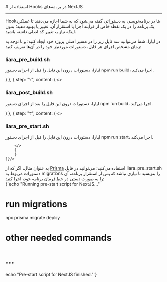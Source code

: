 

<Layout>
<Head>
<title>مستندات استفاده از هوک‌ها در NextJS - لیارا</title>
</Head>
# استفاده از Hooks در برنامه‌های NextJS
<hr className="mb-2" />

Hookها در برنامه‌نویسی به دستوراتی گفته می‌شود که به شما اجازه می‌دهند تا عملکرد یک برنامه را در یک نقطه خاص از فرایند اجرا یا استقرار آن، تغییر یا بهبود دهید؛ بدون اینکه نیاز به تغییر کد اصلی داشته باشید.

در لیارا، شما می‌توانید سه فایل زیر را در مسیر اصلی پروژه خود ایجاد کنید؛ و با توجه به زمان مشخص اجرای هر فایل‌، 
دستورات موردنیاز خود را در آن‌ها تعریف کنید:
<div className="h-2" />
    <Step  steps={[
        {
        step: "۱",
        content: (
        <>
                <h3><Important>liara_pre_build.sh</Important></h3>
                <p>
                لیارا، دستورات درون این فایل را قبل از اجرای دستور <Important>npm run build</Important>، اجرا می‌کند.
                </p>
        </>
        )
        },
        {
        step: "۲",
        content: (
        <>
                <h3><Important>liara_post_build.sh</Important></h3>
                <p>
                لیارا، دستورات درون این فایل را بعد از اجرای دستور <Important>npm run build</Important>، اجرا می‌کند.
                </p>
        </>
        )
        },
        {
        step: "۳",
        content: (
        <>
                <h3><Important>liara_pre_start.sh</Important></h3>
                <p>
                لیارا، دستورات درون این فایل را قبل از اجرای دستور <Important>npm run start</Important>، اجرا می‌کند.
                </p>
                
        </>
        )
        }
    ]}/>

<div className="h-3" />
به عنوان مثال، اگر که از <a href="connect-to-db/prisma" className="blue-link">Prisma</a> استفاده می‌کنید؛ می‌توانید در فایل <Important>liara_pre_start.sh</Important> دستورات مربوط به migrations را بنویسید تا نیازی نباشد که پس از استقرار برنامه، آن را به صورت دستی در خط فرمان برنامه خود، اجرا کنید:
<div className="h-2" />
<div dir='ltr'>
    <Highlight className="sh">
        {`echo "Running pre-start script for NextJS..."

# run migrations
npx prisma migrate deploy

# other needed commands
# ...

echo "Pre-start script for NextJS finished."`}
    </Highlight>
</div>
<div className="h-2" />

<NextPage next="./set-cron-job"/>
</Layout>